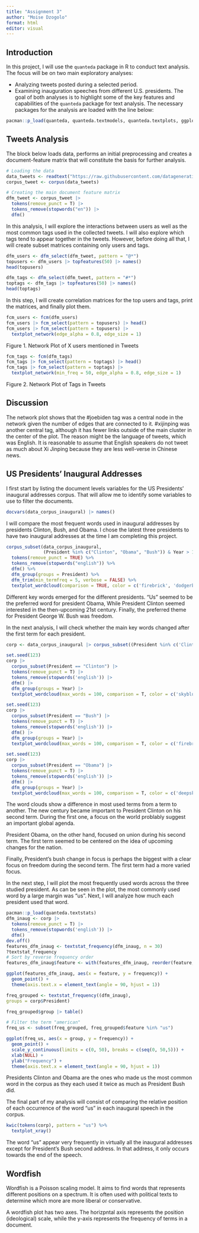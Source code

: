 ---
title: "Assignment 3"
author: "Moise Dzogolo"
format: html
editor: visual
---

## Introduction

In this project, I will use the `quanteda` package in R to conduct text analysis. The focus will be on two main exploratory analyses:

-   Analyzing tweets posted during a selected period.
-   Examining inauguration speeches from different U.S. presidents. The goal of both analyses is to highlight some of the key features and capabilities of the `quanteda` package for text analysis. The necessary packages for the analysis are loaded with the line below:

```{r}
pacman::p_load(quanteda, quanteda.textmodels, quanteda.textplots, ggplot2, dplyr, readtext)
```

## Tweets Analysis

The block below loads data, performs an initial preprocessing and creates a document-feature matrix that will constitute the basis for further analysis.

```{r}
# Loading the data
data_tweets <- readtext("https://raw.githubusercontent.com/datageneration/datamethods/master/textanalytics/summit_11162021.csv", text_field = 'text')
corpus_tweet <- corpus(data_tweets)

# Creating the main document feature matrix
dfm_tweet <- corpus_tweet |> 
  tokens(remove_punct = T) |>
  tokens_remove(stopwords("en")) |>
  dfm()
```

In this analysis, I will explore the interactions between users as well as the most common tags used in the collected tweets. I will also explore which tags tend to appear together in the tweets. However, before doing all that, I will create subset matrices containing only users and tags.

```{r}
dfm_users <- dfm_select(dfm_tweet, pattern = "@*")
topusers <- dfm_users |> topfeatures(50) |> names()
head(topusers)

dfm_tags <- dfm_select(dfm_tweet, pattern = "#*")
toptags <- dfm_tags |> topfeatures(50) |> names()
head(toptags)
```

In this step, I will create correlation matrices for the top users and tags, print the matrices, and finally plot them.

```{r}
fcm_users <- fcm(dfm_users)
fcm_users |> fcm_select(pattern = topusers) |> head()
fcm_users |> fcm_select(pattern = topusers) |>
  textplot_network(edge_alpha = 0.8, edge_size = 1)
```

Figure 1. Network Plot of X users mentioned in Tweets

```{r}
fcm_tags <- fcm(dfm_tags)
fcm_tags |> fcm_select(pattern = toptags) |> head()
fcm_tags |> fcm_select(pattern = toptags) |>
  textplot_network(min_freq = 50, edge_alpha = 0.8, edge_size = 1)
```

Figure 2. Network Plot of Tags in Tweets

## Discussion

The network plot shows that the #joebiden tag was a central node in the network given the number of edges that are connected to it. #xijinping was another central tag, although it has fewer links outside of the main cluster in the center of the plot. The reason might be the language of tweets, which was English. It is reasonable to assume that English speakers do not tweet as much about Xi Jinping because they are less well-verse in Chinese news.

## US Presidents' Inaugural Addresses

I first start by listing the document levels variables for the US Presidents' inaugural addresses corpus. That will allow me to identify some variables to use to filter the documents.

```{r}
docvars(data_corpus_inaugural) |> names()

```

I will compare the most frequent words used in inaugural addresses by presidents Clinton, Bush, and Obama. I chose the latest three presidents to have two inaugural addresses at the time I am completing this project.

```{r}
corpus_subset(data_corpus_inaugural, 
              (President %in% c("Clinton", "Obama", "Bush")) & Year > 1989) %>%
  tokens(remove_punct = TRUE) %>%
  tokens_remove(stopwords("english")) %>%
  dfm() %>%
  dfm_group(groups = President) %>%
  dfm_trim(min_termfreq = 5, verbose = FALSE) %>%
  textplot_wordcloud(comparison = TRUE, color = c('firebrick', 'dodgerblue2', 'royalblue4'))

```

Different key words emerged for the different presidents. "Us" seemed to be the preferred word for president Obama, While President Clinton seemed interested in the then-upcoming 21st century. Finally, the preferred theme for President George W. Bush was freedom.

In the next analysis, I will check whether the main key words changed after the first term for each president.

```{r}
corp <- data_corpus_inaugural |> corpus_subset((President %in% c('Clinton', 'Bush', 'Obama')) & Year > 1989)

set.seed(123)
corp |>
  corpus_subset(President == "Clinton") |>
  tokens(remove_punct = T) |>
  tokens_remove(stopwords('english')) |>
  dfm() |>
  dfm_group(groups = Year) |>
  textplot_wordcloud(max_words = 100, comparison = T, color = c('skyblue2', 'royalblue4'))

```

```{r}
set.seed(123)
corp |>
  corpus_subset(President == "Bush") |>
  tokens(remove_punct = T) |>
  tokens_remove(stopwords('english')) |>
  dfm() |>
  dfm_group(groups = Year) |>
  textplot_wordcloud(max_words = 100, comparison = T, color = c('firebrick4', 'firebrick2'))
```

```{r}
set.seed(123)
corp |>
  corpus_subset(President == "Obama") |>
  tokens(remove_punct = T) |>
  tokens_remove(stopwords('english')) |>
  dfm() |>
  dfm_group(groups = Year) |>
  textplot_wordcloud(max_words = 100, comparison = T, color = c('deepskyblue4', 'deepskyblue'))
```

The word clouds show a difference in most used terms from a term to another. The new century became important to President Clinton on his second term. During the first one, a focus on the world problably suggest an important global agenda.

President Obama, on the other hand, focused on union during his second term. The first term seemed to be centered on the idea of upcoming changes for the nation.

Finally, President's bush change in focus is perhaps the biggest with a clear focus on freedom during the second term. The first term had a more varied focus.

In the next step, I will plot the most frequently used words across the three studied president. As can be seen in the plot, the most commonly used word by a large margin was "us". Next, I will analyze how much each president used that word.

```{r}
pacman::p_load(quanteda.textstats)
dfm_inaug <- corp |>
  tokens(remove_punct = T) |>
  tokens_remove(stopwords('english')) |>
  dfm()
dev.off()
features_dfm_inaug <- textstat_frequency(dfm_inaug, n = 30)
?textstat_frequency
# Sort by reverse frequency order
features_dfm_inaug$feature <- with(features_dfm_inaug, reorder(feature, -frequency))

ggplot(features_dfm_inaug, aes(x = feature, y = frequency)) +
  geom_point() + 
  theme(axis.text.x = element_text(angle = 90, hjust = 1))

```

```{r}
freq_grouped <- textstat_frequency((dfm_inaug), 
groups = corp$President)

freq_grouped$group |> table()

# Filter the term "american"
freq_us <- subset(freq_grouped, freq_grouped$feature %in% "us")  

ggplot(freq_us, aes(x = group, y = frequency)) +
  geom_point() + 
  scale_y_continuous(limits = c(0, 50), breaks = c(seq(0, 50,5))) +
  xlab(NULL) + 
  ylab("Frequency") +
  theme(axis.text.x = element_text(angle = 90, hjust = 1))
```

Presidents Clinton and Obama are the ones who made us the most common word in the corpus as they each used it twice as much as President Bush did.

The final part of my analysis will consist of comparing the relative position of each occurrence of the word "us" in each inaugural speech in the corpus.

```{r}
kwic(tokens(corp), pattern = "us") %>%
  textplot_xray()
```

The word "us" appear very frequently in virtually all the inaugural addresses except for President's Bush second address. In that address, it only occurs towards the end of the speech.

## Wordfish

Wordfish is a Poisson scaling model. It aims to find words that represents different positions on a spectrum. It is often used with political texts to determine which more are more liberal or conservative.

A wordfish plot has two axes. The horizpntal axis represents the position (ideological) scale, while the y-axis represents the frequency of terms in a document.
